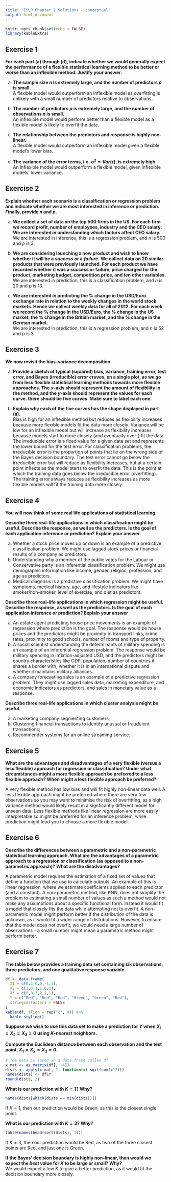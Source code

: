 ```yaml
---
title: "ISLR Chapter 2 Solutions - conceptual"
output: html_document
---
```


```r
knitr::opts_chunk$set(echo = FALSE)
library(kableExtra)
```

## Exercise 1

**For each part (a) through (d), indicate whether we would generally expect the performance of a flexible statistical learning method to be better or worse than an inflexible method. Justify your answer.**

a) **The sample size $n$ is extremely large, and the number of predictors $p$ is small.**  
A flexible model would outperform an inflexible model as overfitting is unlikely with a small number of predictors relative to observations. 

b) **The number of predictors $p$ is extremely large, and the number of observations $n$ is small.**  
An inflexible model would perform better than a flexible model as a flexible model is likely to overfit the data. 

c) **The relationship between the predictors and response is highly non-linear.**  
A flexible model would outperform an inflexible model given a flexible model's lower bias.

d) **The variance of the error terms, i.e. $\sigma^2= Var(\epsilon)$, is extremely high.**  
An inflexible model would outperform a flexible model, given inflexible models' lower variance.

## Exercise 2

**Explain whether each scenario is a classification or regression problem and indicate whether we are most interested in inference or prediction. Finally, provide $n$ and $p$.**

a) **We collect a set of data on the top 500 firms in the US. For each firm we record profit, number of employees, industry and the CEO salary. We are interested in understanding which factors affect CEO salary.**  
We are interested in inference, this is a regression problem, and $n$ is 500 and $p$ is 3.

b) **We are considering launching a new product and wish to know whether it will be a** ***success*** **or a** ***failure.*** **We collect data on 20 similar products that were previously launched. For each product we have recorded whether it was a success or failure, price charged for the product, marketing budget, competition price, and ten other variables.**  
We are interested in prediction, this is a classification problem, and $n$ is 20 and $p$ is 13.

c) **We are interested in predicting the % change in the USD/Euro exchange rate in relation to the weekly changes in the world stock markets. Hence we collect weekly data for all of 2012. For each week we record the % change in the USD/Euro, the % change in the US market, the % change in the British market, and the % change in the German market.**  
We are interested in prediction, this is a regression problem, and $n$ is 52 and $p$ is 3.

## Exercise 3

**We now revisit the bias-variance decomposition.**

a) **Provide a sketch of typical (squared) bias, variance, training error, test error, and Bayes (irreducible) error cruves, on a single plot, as we go from less flexible statistical learning methods towards more flexible approaches. The** ***x*****-axis should represent the amount of flexibility in the method, and the** ***y*****-axis should represent the values for each curve. there should be five curves. Make sure to label each one.**

b) **Explain why each of the five curves has the shape displayed in part (a).**  
Bias is high for an inflexible method but reduces as flexibility increases because more flexible models fit the data more closely. Variance will be low for an inflexible model but will increase as flexibility increases because models start to more closely (and eventually over-) fit the data. The irreducible error is a fixed value for a given data set and represents the lower bound for the test error. For classification problems, the irreducible error is the proportion of points that lie on the wrong side of the Bayes decision boundary. The test error cannot go below the irreducible error but will reduce as flexibility increases, but at a certain point inflects as the model starts to overfit the data. This is the point at which the training data goes below the irreducible error (overfitting). The training error always reduces as flexibility increases as more flexible models will fit the training data more closely. 

## Exercise 4

**You will now think of some real life applications of statistical learning.**

**Describe three real-life applications in which classification might be useful. Describe the response, as well as the predictors. Is the goal of each application inference or prediction? Explain your answer.**

a) Whether a stock price moves up or down is an example of a predictive classification problem. We might use lagged stock prices or financial results of a company as predictors. 
b) Understanding why a member of the public votes for the Labour or Conservative party is an inferential classification problem. We might use demographic information like income, gender, religion, profession, and age as predictors.
c) Medical diagnosis is a predictive classification problem. We might have symptoms, medical history, age, and lifestyle indicators like smoker/non-smoker, level of exercise, and diet as predictors.

**Describe three real-life applications in which regression might be useful. Describe the response, as well as the predictors. Is the goal of each application inference or prediction? Explain your answer**

a) An estate agent predicting house price movements is an example of regression where prediction is the goal. The response would be house prices and the predictors might be proximity to transport links, crime rates, proximity to good schools, number of rooms and type of property.
b) A social scientist understanding the determinants of military spending is an example of an inferential regression problem. The response would be military spending in inflation-adjusted USD, and the predictors might be country characteristics like GDP, population, number of countries it shares a border with, whether it is in an international dispute and whether it maintains military alliances.
c) A company forecasting sales is an example of a predictive regression problem. They might use lagged sales data, marketing expenditure, and economic indicators as predictors, and sales in monetary value as a response. 

**Describe three real-life applications in which cluster analysis might be useful.**

a) A marketing company segmenting customers;
b) Clustering financial transactions to identify unusual or fraudulent transactions;
c) Recommender systems for an online streaming service.

## Exercise 5

**What are the advantages and disadvantages of a very flexible (versus a less flexible) approach for regression or classification? Under what circumstances might a more flexible approach be preferred to a less flexible approach? When might a less flexible approach be preferred?**

A very flexible method has low bias and will fit highly non-linear data well. A less flexible approach might be preferred where there are very few observations so you may want to minimise the risk of overfitting, as a high variance method would likely result in a signficantly different model for unseen data. Less flexible methods like linear regression are more easily interpretable so might be preferred for an inference problem, while prediction might lead you to choose a more flexible model. 

## Exercise 6

**Describe the differences between a parametric and a non-parametric statistical learning approach. What are the advantages of a parametric approach to a regression or classification (as opposed to a non-parametric approach)? What are the disadvantages?**

A parametric model requires the estimation of a fixed set of values that define a function that we use to calculate outputs. An example of this is linear regression, where we estimate coefficients applied to each predictor (and a constant). A non-parametric method, like KNN, does not simplify the problem to estimating a small number of values as such a method would not make any assumptions about a specific functional form. Instead it would fit a model that closely fits the data while attempting not to overfit. A non-parametric model might perform better if the distribution of the data is unknown, as it would fit a wider range of distributions. However, to ensure that the model does not overfit, we would need a large number of observations - a small number might mean a parametric method might perform better. 

## Exercise 7

**The table below provides a training data set containing six observations, three predictors, and one qualitative response variable.**
```r
df <- data.frame(
  X1 = c(0,2,0,0,-1,1),
  X2 = c(3,0,1,1,0,1),
  X3 = c(0,0,3,2,1,1),
  Y = c("Red", "Red", "Red", "Green", "Green", "Red"),
  stringsAsFactors = FALSE
)
kable(df, align = rep("c", 4)) %>% 
  kable_styling()
```

**Suppose we wish to use this data set to make a prediction for $Y$ when $X_1=X_2=X_3=0$ using $K$-nearest neighbors.**

**Compute the Euclidean distance between each observation and the test point, $X_1=X_2=X_3=0$.**
```r
# The data is saved in a data frame called df
x_mat <- as.matrix(df[, -4])
dists <- apply(x_mat, 1, function(x) sqrt(sum(x^2)))
names(dists) <- df$Y
round(dists, 2)
```

**What is our prediction with $K=1$? Why?**
```r
names(dists[which(dists == min(dists))])
```
If $K=1$, then our prediction would be Green, as this is the closest single point. 

**What is our prediction with $K=3$? Why?**
```r
table(names(head(sort(dists), 3)))
```
If $K=3$, then our prediction would be Red, as two of the three closest points are Red, and just one is Green. 

**If the Bayes' decision boundary is highly non-linear, then would we expect the _best_ value for $K$ to be large or small? Why?**  
We would expect a low $K$ to give a better prediction, as it would fit the decision boundary more closely. 
